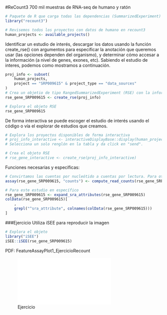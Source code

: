 
#ReCount3
700 mil muestras de RNA-seq de humano y ratón

```r
# Paquete de R que carga todas las dependencias (SummarizedExperiment)
library("recount3")

# Revisemos todos los proyectos con datos de humano en recount3
human_projects <- available_projects()
```

Identificar un estudio de interés, descargar los datos usando la función create_rse() con argumentos para especificar la anotación que queremos usar (las opciones dependen del organismo), y determinar cómo accesar a la información (a nivel de genes, exones, etc). Sabiendo el estudio de interes, podemos  como mostramos a continuación. 

```r
proj_info <- subset(
    human_projects,
    project == "SRP009615" & project_type == "data_sources"
)
# Crea un objetio de tipo RangedSummarizedExperiment (RSE) con la información a nivel de genes
rse_gene_SRP009615 <- create_rse(proj_info)
```

```r
# Explora el objeto RSE
rse_gene_SRP009615
```

De forma interactiva se puede escoger el estudio de interés usando el código o vía el explorar de estudios que creamos.

```r
# Explora los proyectos disponibles de forma interactiva
# proj_info_interactive <- interactiveDisplayBase::display(human_projects)
# Selecciona un solo renglón en la tabla y da click en "send".

# Crea el objeto RSE
# rse_gene_interactive <- create_rse(proj_info_interactive)
```

Funciones necesarias y específicas:

```r
# Convirtamos las cuentas por nucleótido a cuentas por lectura. Para otras transformaciones, revisa transform_counts().
assay(rse_gene_SRP009615, "counts") <- compute_read_counts(rse_gene_SRP009615)

# Para este estudio en específico
rse_gene_SRP009615 <- expand_sra_attributes(rse_gene_SRP009615)
colData(rse_gene_SRP009615)[
    ,
    grepl("^sra_attribute", colnames(colData(rse_gene_SRP009615)))
]
```

###Ejercicio
Utiliza iSEE para reproducir la imagen
```r
# Explora el objeto 
library("iSEE")
iSEE::iSEE(rse_gene_SRP009615)
```
PDF: FeatureAssayPlot1_EjercicioRecount 

![Ejercicio](FeatureAssayPlot1_EjercicioRecount.pdf)
